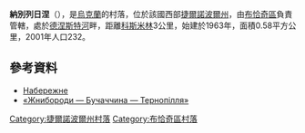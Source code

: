 {{coord|48|51|7|N|25|13|13|E|scale:30000|display=title}}

'''納別列日涅'''（{{lang-uk|Набережне}}），是[[烏克蘭|烏克蘭]]的村落，位於該國西部[[捷爾諾波爾州|捷爾諾波爾州]]，由[[布恰奇區|布恰奇區]]負責管轄，處於[[德涅斯特河|德涅斯特河]]畔，距離[[科斯米林|科斯米林]]3公里，始建於1963年，面積0.58平方公里，2001年人口232。

==參考資料==
* [http://w1.c1.rada.gov.ua/pls/z7503/A005?rf7571=30632 Набережне] {{Wayback|url=http://w1.c1.rada.gov.ua/pls/z7503/A005?rf7571=30632 |date=20180218150607 }}
* [http://zhnyborody.te.ua/ «Жнибороди — Бучаччина — Тернопілля»] {{Wayback|url=http://zhnyborody.te.ua/ |date=20170512162123 }}

{{DEFAULTSORT:Набережне}}
[[Category:捷爾諾波爾州村落|Category:捷爾諾波爾州村落]]
[[Category:布恰奇區村落|Category:布恰奇區村落]]


{{Ternopil-geo-stub}}